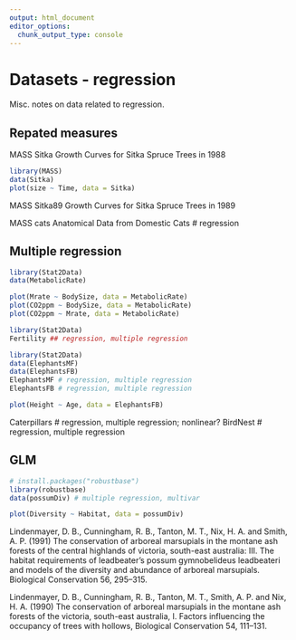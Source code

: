 ```yaml
---
output: html_document
editor_options: 
  chunk_output_type: console
---
```

# Datasets - regression

Misc. notes on data related to regression.

## Repated measures
MASS	Sitka	Growth Curves for Sitka Spruce Trees in 1988
```r
library(MASS)
data(Sitka)
plot(size ~ Time, data = Sitka)
```

MASS	Sitka89	Growth Curves for Sitka Spruce Trees in 1989


MASS  cats	Anatomical Data from Domestic Cats # regression
	
	
	
	
## Multiple regression 

```r
library(Stat2Data)
data(MetabolicRate)

plot(Mrate ~ BodySize, data = MetabolicRate)
plot(CO2ppm ~ BodySize, data = MetabolicRate)
plot(CO2ppm ~ Mrate, data = MetabolicRate)
```



```r
library(Stat2Data)
Fertility ## regression, multiple regression
```


```r
library(Stat2Data)
data(ElephantsMF)
data(ElephantsFB)
ElephantsMF # regression, multiple regression
ElephantsFB # regression, multiple regression

plot(Height ~ Age, data = ElephantsFB)
```


Caterpillars # regression, multiple regression; nonlinear?
BirdNest # regression, multiple regression

## GLM


```r
# install.packages("robustbase")
library(robustbase)
data(possumDiv) # multiple regression, multivar

plot(Diversity ~ Habitat, data = possumDiv)
```

Lindenmayer, D. B., Cunningham, R. B., Tanton, M. T., Nix, H. A. and Smith, A. P. (1991) The conservation of arboreal marsupials in the montane ash forests of the central highlands of victoria, south-east australia: III. The habitat requirements of leadbeater's possum gymnobelideus leadbeateri and models of the diversity and abundance of arboreal marsupials. Biological Conservation 56, 295–315.

Lindenmayer, D. B., Cunningham, R. B., Tanton, M. T., Smith, A. P. and Nix, H. A. (1990) The conservation of arboreal marsupials in the montane ash forests of the victoria, south-east australia, I. Factors influencing the occupancy of trees with hollows, Biological Conservation 54, 111–131.

```r

```

